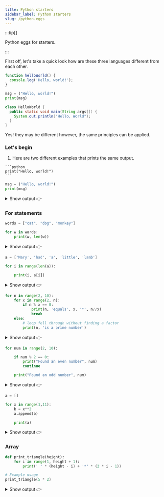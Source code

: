 ```yaml
---
title: Python starters
sidebar_label: Python starters
slug: /python-eggs
---
```




:::tip[]

Python eggs for starters.

:::

First off, let's take a quick look how are these three languages different from each other.

<Tabs>
<TabItem value="js" label="JavaScript">

```js
function helloWorld() {
  console.log('Hello, world!');
}
```

</TabItem>
<TabItem value="py" label="Python">

```python
msg = ("Hello, world!")
print(msg)
```

</TabItem>
<TabItem value="java" label="Java">

```java
class HelloWorld {
  public static void main(String args[]) {
    System.out.println("Hello, World");
  }
}
```

</TabItem>
</Tabs>


Yes! they may be different however, the same principles can be applied.

### Let's begin


1. Here are two different examples that prints the same output.

<Tabs groupId="web-browsers">
  <TabItem value="var1" label="var1">

    ```python
    print("Hello, world!")
    ```

  </TabItem>
  <TabItem value="var2" label="var2">

```python
msg = ("Hello, world!")
print(msg)
```

  </TabItem>
</Tabs>

<details>
<summary>Show output 👉</summary>

```md
Hello, world!
```
</details>



### For statements

```py
words = ["cat", "dog", "monkey"]

for w in words:
    print(w, len(w))
```


<details>
<summary>Show output 👉</summary>

```md
cat 3
dog 3
monkey 6
```
</details>



```py
a = ['Mary', 'had', 'a', 'little', 'lamb']

for i in range(len(a)):

    print(i, a[i])
```


<details>
<summary>Show output 👉</summary>

```0 Mary
1 had
2 a
3 little
4 lamb
```

</details>



```py
for n in range(2, 10):
    for x in range(2, n):
        if n % x == 0:
            print(n, 'equals', x, '*', n//x)
            break
    else:
        # loop fell through without finding a factor
        print(n, 'is a prime number')
```

<details>
<summary>Show output 👉</summary>

```2 is a prime number
3 is a prime number
4 equals 2 * 2
5 is a prime number
6 equals 2 * 3
7 is a prime number
8 equals 2 * 4
9 equals 3 * 3
```
</details>



```py
for num in range(2, 10):

    if num % 2 == 0:
        print("Found an even number", num)
        continue

    print("Found an odd number", num)
```
<details>
<summary>Show output 👉</summary>

```
Found an even number 2
Found an odd number 3
Found an even number 4
Found an odd number 5
Found an even number 6
Found an odd number 7
Found an even number 8
Found an odd number 9
```
</details>


```py
a = []

for x in range(1,11):
    b = x**2
    a.append(b)

    print(a)

```

<details>
<summary>Show output 👉</summary>

```
[1]
[1, 4]
[1, 4, 9]
[1, 4, 9, 16]
[1, 4, 9, 16, 25]
[1, 4, 9, 16, 25, 36]
[1, 4, 9, 16, 25, 36, 49]
[1, 4, 9, 16, 25, 36, 49, 64]
[1, 4, 9, 16, 25, 36, 49, 64, 81]
[1, 4, 9, 16, 25, 36, 49, 64, 81, 100]

```
</details>

### Array

```py
def print_triangle(height):
    for i in range(1, height + 1):
        print(' ' * (height - i) + '*' * (2 * i - 1))

# Example usage
print_triangle(5 * 2)
```

<details>
<summary>Show output 👉</summary>

```
         *
        ***
       *****
      *******
     *********
    ***********
   *************
  ***************
 *****************
*******************
```
</details>